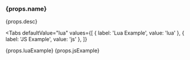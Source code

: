 
<h3 id={props.name}>{props.name}</h3>

<p>{props.desc}</p>

<Tabs
  defaultValue="lua"
  values={[
    { label: 'Lua Example', value: 'lua' },
    { label: 'JS Example', value: 'js' },
  ]}
>
  <TabItem value="lua">
    <CodeBlock className="language-lua">{props.luaExample}</CodeBlock>
  </TabItem>
  <TabItem value="js">
    <CodeBlock className="language-js">{props.jsExample}</CodeBlock>
  </TabItem>
</Tabs>
